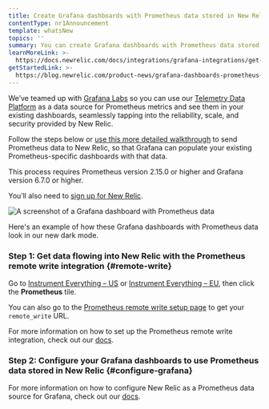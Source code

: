 ```yaml
---
title: Create Grafana dashboards with Prometheus data stored in New Relic
contentType: nr1Announcement
template: whatsNew
topics: ''
summary: You can create Grafana dashboards with Prometheus data stored in New Relic!
learnMoreLink: >-
  https://docs.newrelic.com/docs/integrations/grafana-integrations/get-started/grafana-support-prometheus-promql
getStartedLink: >-
  https://blog.newrelic.com/product-news/grafana-dashboards-prometheus-telemetry-data-platform/
---
```


We’ve teamed up with [Grafana Labs](https://grafana.com/) so you can use our [Telemetry Data Platform](https://newrelic.com/platform/telemetry-data-platform) as a data source for Prometheus metrics and see them in your existing dashboards, seamlessly tapping into the reliability, scale, and security provided by New Relic.

Follow the steps below or [use this more detailed walkthrough](https://blog.newrelic.com/product-news/grafana-dashboards-prometheus-telemetry-data-platform/) to send Prometheus data to New Relic, so that Grafana can populate your existing Prometheus-specific dashboards with that data.

<div className="callout-tip">

This process requires Prometheus version 2.15.0 or higher and Grafana version 6.7.0 or higher.

You’ll also need to [sign up for New Relic](https://newrelic.com/signup/).

</div>

![A screenshot of a Grafana dashboard with Prometheus data](https://docs-dev.newrelic.com/sites/default/files/thumbnails/image/prometheus_grafana_dashboard.png "A screenshot of a Grafana dashboard with Prometheus data")

Here's an example of how these Grafana dashboards with Prometheus data look in our new dark mode.

### Step 1: Get data flowing into New Relic with the Prometheus remote write integration {#remote-write}

Go to [Instrument Everything – US](http://one.newrelic.com/launcher/nr1-core.settings?pane=eyJuZXJkbGV0SWQiOiJ0dWNzb24ucGxnLWluc3RydW1lbnQtZXZlcnl0aGluZyJ9) or [Instrument Everything – EU](http://one.eu.newrelic.com/launcher/nr1-core.settings?pane=eyJuZXJkbGV0SWQiOiJ0dWNzb24ucGxnLWluc3RydW1lbnQtZXZlcnl0aGluZyJ9), then click the **Prometheus** tile.

You can also go to the [Prometheus remote write setup page](https://one.newrelic.com/launcher/nr1-core.settings?pane=eyJuZXJkbGV0SWQiOiJwcm9tZXRoZXVzLXJlbW90ZS13cml0ZS1pbnRlZ3JhdGlvbi1uZXJkbGV0cy5zZXR1cC1wcm9tZXRoZXVzIn0=) to get your `remote_write` URL.

For more information on how to set up the Prometheus remote write integration, check out our [docs](/docs/integrations/prometheus-integrations/install-configure-remote-write/set-your-prometheus-remote-write-integration).

### Step 2: Configure your Grafana dashboards to use Prometheus data stored in New Relic {#configure-grafana}

For more information on how to configure New Relic as a Prometheus data source for Grafana, check out our [docs](/docs/integrations/grafana-integrations/set-configure/configure-new-relic-prometheus-data-source-grafana).